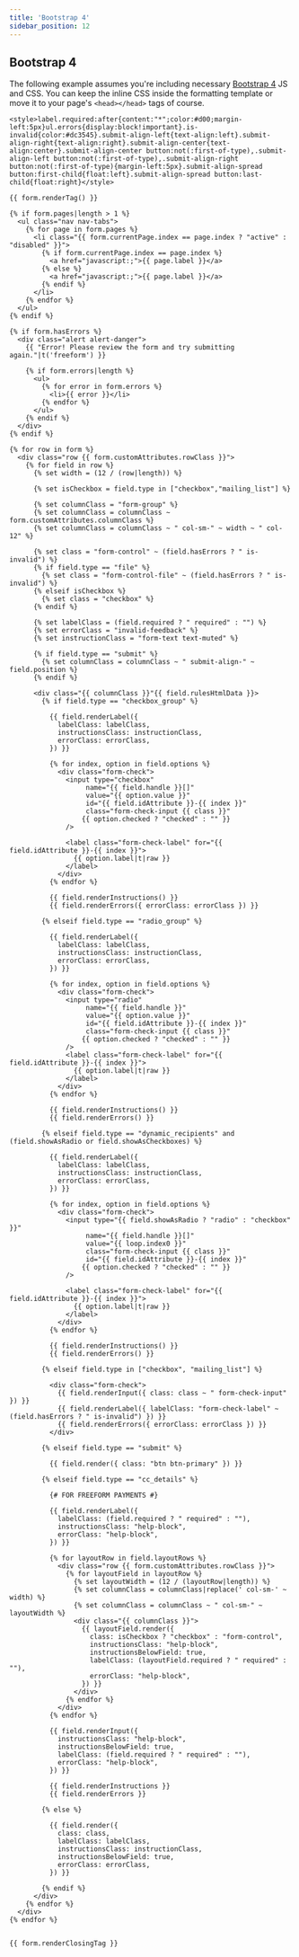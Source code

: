 ```yaml
---
title: 'Bootstrap 4'
sidebar_position: 12
---
```


## Bootstrap 4

The following example assumes you're including necessary [Bootstrap 4](https://getbootstrap.com) JS and CSS. You can keep the inline CSS inside the formatting template or move it to your page's `<head></head>` tags of course.

```twig showLineNumbers
<style>label.required:after{content:"*";color:#d00;margin-left:5px}ul.errors{display:block!important}.is-invalid{color:#dc3545}.submit-align-left{text-align:left}.submit-align-right{text-align:right}.submit-align-center{text-align:center}.submit-align-center button:not(:first-of-type),.submit-align-left button:not(:first-of-type),.submit-align-right button:not(:first-of-type){margin-left:5px}.submit-align-spread button:first-child{float:left}.submit-align-spread button:last-child{float:right}</style>

{{ form.renderTag() }}

{% if form.pages|length > 1 %}
  <ul class="nav nav-tabs">
    {% for page in form.pages %}
      <li class="{{ form.currentPage.index == page.index ? "active" : "disabled" }}">
        {% if form.currentPage.index == page.index %}
          <a href="javascript:;">{{ page.label }}</a>
        {% else %}
          <a href="javascript:;">{{ page.label }}</a>
        {% endif %}
      </li>
    {% endfor %}
  </ul>
{% endif %}

{% if form.hasErrors %}
  <div class="alert alert-danger">
    {{ "Error! Please review the form and try submitting again."|t('freeform') }}

    {% if form.errors|length %}
      <ul>
        {% for error in form.errors %}
          <li>{{ error }}</li>
        {% endfor %}
      </ul>
    {% endif %}
  </div>
{% endif %}

{% for row in form %}
  <div class="row {{ form.customAttributes.rowClass }}">
    {% for field in row %}
      {% set width = (12 / (row|length)) %}

      {% set isCheckbox = field.type in ["checkbox","mailing_list"] %}

      {% set columnClass = "form-group" %}
      {% set columnClass = columnClass ~ form.customAttributes.columnClass %}
      {% set columnClass = columnClass ~ " col-sm-" ~ width ~ " col-12" %}

      {% set class = "form-control" ~ (field.hasErrors ? " is-invalid") %}
      {% if field.type == "file" %}
        {% set class = "form-control-file" ~ (field.hasErrors ? " is-invalid") %}
      {% elseif isCheckbox %}
        {% set class = "checkbox" %}
      {% endif %}

      {% set labelClass = (field.required ? " required" : "") %}
      {% set errorClass = "invalid-feedback" %}
      {% set instructionClass = "form-text text-muted" %}

      {% if field.type == "submit" %}
        {% set columnClass = columnClass ~ " submit-align-" ~ field.position %}
      {% endif %}

      <div class="{{ columnClass }}"{{ field.rulesHtmlData }}>
        {% if field.type == "checkbox_group" %}

          {{ field.renderLabel({
            labelClass: labelClass,
            instructionsClass: instructionClass,
            errorClass: errorClass,
          }) }}

          {% for index, option in field.options %}
            <div class="form-check">
              <input type="checkbox"
                   name="{{ field.handle }}[]"
                   value="{{ option.value }}"
                   id="{{ field.idAttribute }}-{{ index }}"
                   class="form-check-input {{ class }}"
                  {{ option.checked ? "checked" : "" }}
              />

              <label class="form-check-label" for="{{ field.idAttribute }}-{{ index }}">
                {{ option.label|t|raw }}
              </label>
            </div>
          {% endfor %}

          {{ field.renderInstructions() }}
          {{ field.renderErrors({ errorClass: errorClass }) }}

        {% elseif field.type == "radio_group" %}

          {{ field.renderLabel({
            labelClass: labelClass,
            instructionsClass: instructionClass,
            errorClass: errorClass,
          }) }}

          {% for index, option in field.options %}
            <div class="form-check">
              <input type="radio"
                   name="{{ field.handle }}"
                   value="{{ option.value }}"
                   id="{{ field.idAttribute }}-{{ index }}"
                   class="form-check-input {{ class }}"
                  {{ option.checked ? "checked" : "" }}
              />
              <label class="form-check-label" for="{{ field.idAttribute }}-{{ index }}">
                {{ option.label|t|raw }}
              </label>
            </div>
          {% endfor %}

          {{ field.renderInstructions() }}
          {{ field.renderErrors() }}

        {% elseif field.type == "dynamic_recipients" and (field.showAsRadio or field.showAsCheckboxes) %}

          {{ field.renderLabel({
            labelClass: labelClass,
            instructionsClass: instructionClass,
            errorClass: errorClass,
          }) }}

          {% for index, option in field.options %}
            <div class="form-check">
              <input type="{{ field.showAsRadio ? "radio" : "checkbox" }}"
                   name="{{ field.handle }}[]"
                   value="{{ loop.index0 }}"
                   class="form-check-input {{ class }}"
                   id="{{ field.idAttribute }}-{{ index }}"
                  {{ option.checked ? "checked" : "" }}
              />

              <label class="form-check-label" for="{{ field.idAttribute }}-{{ index }}">
                {{ option.label|t|raw }}
              </label>
            </div>
          {% endfor %}

          {{ field.renderInstructions() }}
          {{ field.renderErrors() }}

        {% elseif field.type in ["checkbox", "mailing_list"] %}

          <div class="form-check">
            {{ field.renderInput({ class: class ~ " form-check-input" }) }}
            {{ field.renderLabel({ labelClass: "form-check-label" ~ (field.hasErrors ? " is-invalid") }) }}
            {{ field.renderErrors({ errorClass: errorClass }) }}
          </div>

        {% elseif field.type == "submit" %}

          {{ field.render({ class: "btn btn-primary" }) }}

        {% elseif field.type == "cc_details" %}

          {# FOR FREEFORM PAYMENTS #}

          {{ field.renderLabel({
            labelClass: (field.required ? " required" : ""),
            instructionsClass: "help-block",
            errorClass: "help-block",
          }) }}

          {% for layoutRow in field.layoutRows %}
            <div class="row {{ form.customAttributes.rowClass }}">
              {% for layoutField in layoutRow %}
                {% set layoutWidth = (12 / (layoutRow|length)) %}
                {% set columnClass = columnClass|replace(' col-sm-' ~ width) %}
                {% set columnClass = columnClass ~ " col-sm-" ~ layoutWidth %}
                <div class="{{ columnClass }}">
                  {{ layoutField.render({
                    class: isCheckbox ? "checkbox" : "form-control",
                    instructionsClass: "help-block",
                    instructionsBelowField: true,
                    labelClass: (layoutField.required ? " required" : ""),
                    errorClass: "help-block",
                  }) }}
                </div>
              {% endfor %}
            </div>
          {% endfor %}

          {{ field.renderInput({
            instructionsClass: "help-block",
            instructionsBelowField: true,
            labelClass: (field.required ? " required" : ""),
            errorClass: "help-block",
          }) }}

          {{ field.renderInstructions }}
          {{ field.renderErrors }}

        {% else %}

          {{ field.render({
            class: class,
            labelClass: labelClass,
            instructionsClass: instructionClass,
            instructionsBelowField: true,
            errorClass: errorClass,
          }) }}

        {% endif %}
      </div>
    {% endfor %}
  </div>
{% endfor %}


{{ form.renderClosingTag }}
```
